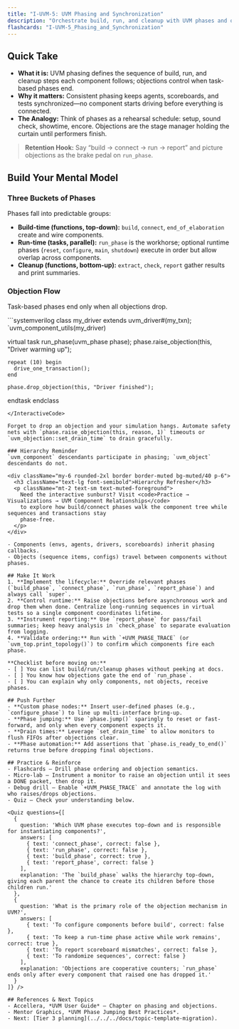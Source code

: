 ```yaml
---
title: "I-UVM-5: UVM Phasing and Synchronization"
description: "Orchestrate build, run, and cleanup with UVM phases and objections so every component stays in lockstep."
flashcards: "I-UVM-5_Phasing_and_Synchronization"
---
```



## Quick Take
- **What it is:** UVM phasing defines the sequence of build, run, and cleanup steps each component follows; objections control when task-based phases end.
- **Why it matters:** Consistent phasing keeps agents, scoreboards, and tests synchronized—no component starts driving before everything is connected.
- **The Analogy:** Think of phases as a rehearsal schedule: setup, sound check, showtime, encore. Objections are the stage manager holding the curtain until performers finish.

> **Retention Hook:** Say “build → connect → run → report” and picture objections as the brake pedal on `run_phase`.

## Build Your Mental Model
### Three Buckets of Phases
Phases fall into predictable groups:
- **Build-time (functions, top-down):** `build`, `connect`, `end_of_elaboration` create and wire components.
- **Run-time (tasks, parallel):** `run_phase` is the workhorse; optional runtime phases (`reset`, `configure`, `main`, `shutdown`) execute in order but allow overlap across components.
- **Cleanup (functions, bottom-up):** `extract`, `check`, `report` gather results and print summaries.

<UvmPhasingDiagram />

### Objection Flow
Task-based phases end only when all objections drop.

<InteractiveCode>
```systemverilog
class my_driver extends uvm_driver#(my_txn);
  `uvm_component_utils(my_driver)

  virtual task run_phase(uvm_phase phase);
    phase.raise_objection(this, "Driver warming up");

    repeat (10) begin
      drive_one_transaction();
    end

    phase.drop_objection(this, "Driver finished");
  endtask
endclass
```
</InteractiveCode>

Forget to drop an objection and your simulation hangs. Automate safety nets with `phase.raise_objection(this, reason, 1)` timeouts or `uvm_objection::set_drain_time` to drain gracefully.

### Hierarchy Reminder
`uvm_component` descendants participate in phasing; `uvm_object` descendants do not.

<div className="my-6 rounded-2xl border border-muted bg-muted/40 p-6">
  <h3 className="text-lg font-semibold">Hierarchy Refresher</h3>
  <p className="mt-2 text-sm text-muted-foreground">
    Need the interactive sunburst? Visit <code>Practice → Visualizations → UVM Component Relationships</code>
    to explore how build/connect phases walk the component tree while sequences and transactions stay
    phase-free.
  </p>
</div>

- Components (envs, agents, drivers, scoreboards) inherit phasing callbacks.
- Objects (sequence items, configs) travel between components without phases.

## Make It Work
1. **Implement the lifecycle:** Override relevant phases (`build_phase`, `connect_phase`, `run_phase`, `report_phase`) and always call `super`.
2. **Control runtime:** Raise objections before asynchronous work and drop them when done. Centralize long-running sequences in virtual tests so a single component coordinates lifetime.
3. **Instrument reporting:** Use `report_phase` for pass/fail summaries; keep heavy analysis in `check_phase` to separate evaluation from logging.
4. **Validate ordering:** Run with `+UVM_PHASE_TRACE` (or `uvm_top.print_topology()`) to confirm which components fire each phase.

**Checklist before moving on:**
- [ ] You can list build/run/cleanup phases without peeking at docs.
- [ ] You know how objections gate the end of `run_phase`.
- [ ] You can explain why only components, not objects, receive phases.

## Push Further
- **Custom phase nodes:** Insert user-defined phases (e.g., `configure_phase`) to line up multi-interface bring-up.
- **Phase jumping:** Use `phase.jump()` sparingly to reset or fast-forward, and only when every component expects it.
- **Drain times:** Leverage `set_drain_time` to allow monitors to flush FIFOs after objections clear.
- **Phase automation:** Add assertions that `phase.is_ready_to_end()` returns true before dropping final objections.

## Practice & Reinforce
- Flashcards – Drill phase ordering and objection semantics.
- Micro-lab – Instrument a monitor to raise an objection until it sees a DONE packet, then drop it.
- Debug drill – Enable `+UVM_PHASE_TRACE` and annotate the log with who raises/drops objections.
- Quiz – Check your understanding below.

<Quiz questions={[
  {
    question: 'Which UVM phase executes top-down and is responsible for instantiating components?',
    answers: [
      { text: 'connect_phase', correct: false },
      { text: 'run_phase', correct: false },
      { text: 'build_phase', correct: true },
      { text: 'report_phase', correct: false }
    ],
    explanation: 'The `build_phase` walks the hierarchy top-down, giving each parent the chance to create its children before those children run.'
  },
  {
    question: 'What is the primary role of the objection mechanism in UVM?',
    answers: [
      { text: 'To configure components before build', correct: false },
      { text: 'To keep a run-time phase active while work remains', correct: true },
      { text: 'To report scoreboard mismatches', correct: false },
      { text: 'To randomize sequences', correct: false }
    ],
    explanation: 'Objections are cooperative counters; `run_phase` ends only after every component that raised one has dropped it.'
  }
]} />

## References & Next Topics
- Accellera, *UVM User Guide* – Chapter on phasing and objections.
- Mentor Graphics, *UVM Phase Jumping Best Practices*.
- Next: [Tier 3 planning](../../../docs/topic-template-migration).
